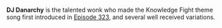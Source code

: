 {{Stub}}

'''DJ Danarchy''' is the talented wonk who made the Knowledge Fight theme song first introduced in [[323: July 19, 2019|Episode 323]], and several well received variations.
